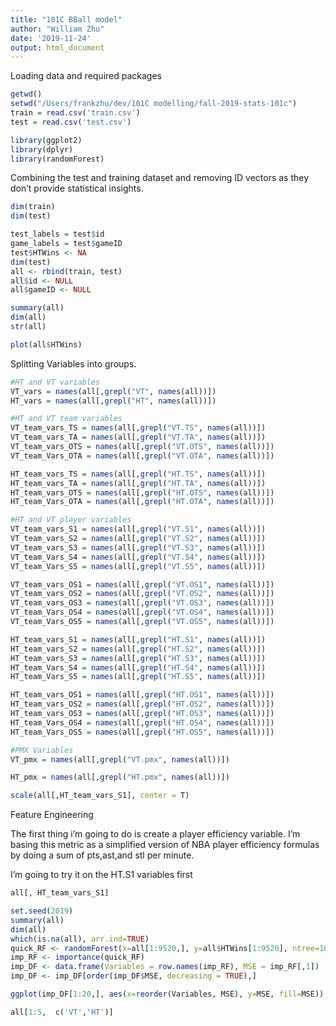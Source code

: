 ```yaml
---
title: "101C BBall model"
author: "William Zhu"
date: '2019-11-24'
output: html_document
---
```


Loading data and required packages

```r
getwd()
setwd("/Users/frankzhu/dev/101C modelling/fall-2019-stats-101c")
train = read.csv('train.csv')
test = read.csv('test.csv')

library(ggplot2)
library(dplyr)
library(randomForest)
```


Combining the test and training dataset and removing ID vectors as they don't provide statistical insights.

```r
dim(train)
dim(test)

test_labels = test$id
game_labels = test$gameID
test$HTWins <- NA
dim(test)
all <- rbind(train, test)
all$id <- NULL
all$gameID <- NULL

summary(all)
dim(all)
str(all)

plot(all$HTWins)
```

Splitting Variables into groups.

```r
#HT and VT variables
VT_vars = names(all[,grepl("VT", names(all))])
HT_vars = names(all[,grepl("HT", names(all))])

#HT and VT team variables
VT_team_vars_TS = names(all[,grepl("VT.TS", names(all))])
VT_team_vars_TA = names(all[,grepl("VT.TA", names(all))])
VT_team_vars_OTS = names(all[,grepl("VT.OTS", names(all))])
VT_team_Vars_OTA = names(all[,grepl("VT.OTA", names(all))])

HT_team_vars_TS = names(all[,grepl("HT.TS", names(all))])
HT_team_vars_TA = names(all[,grepl("HT.TA", names(all))])
HT_team_vars_OTS = names(all[,grepl("HT.OTS", names(all))])
HT_team_Vars_OTA = names(all[,grepl("HT.OTA", names(all))])

#HT and VT player variables
VT_team_vars_S1 = names(all[,grepl("VT.S1", names(all))])
VT_team_vars_S2 = names(all[,grepl("VT.S2", names(all))])
VT_team_vars_S3 = names(all[,grepl("VT.S3", names(all))])
VT_team_Vars_S4 = names(all[,grepl("VT.S4", names(all))])
VT_team_Vars_S5 = names(all[,grepl("VT.S5", names(all))])

VT_team_vars_OS1 = names(all[,grepl("VT.OS1", names(all))])
VT_team_vars_OS2 = names(all[,grepl("VT.OS2", names(all))])
VT_team_vars_OS3 = names(all[,grepl("VT.OS3", names(all))])
VT_team_Vars_OS4 = names(all[,grepl("VT.OS4", names(all))])
VT_team_Vars_OS5 = names(all[,grepl("VT.OS5", names(all))])

HT_team_vars_S1 = names(all[,grepl("HT.S1", names(all))])
HT_team_vars_S2 = names(all[,grepl("HT.S2", names(all))])
HT_team_vars_S3 = names(all[,grepl("HT.S3", names(all))])
HT_team_Vars_S4 = names(all[,grepl("HT.S4", names(all))])
HT_team_Vars_S5 = names(all[,grepl("HT.S5", names(all))])

HT_team_vars_OS1 = names(all[,grepl("HT.OS1", names(all))])
HT_team_vars_OS2 = names(all[,grepl("HT.OS2", names(all))])
HT_team_vars_OS3 = names(all[,grepl("HT.OS3", names(all))])
HT_team_Vars_OS4 = names(all[,grepl("HT.OS4", names(all))])
HT_team_Vars_OS5 = names(all[,grepl("HT.OS5", names(all))])

#PMX Variables
VT_pmx = names(all[,grepl("VT.pmx", names(all))])

HT_pmx = names(all[,grepl("HT.pmx", names(all))])

scale(all[,HT_team_vars_S1], center = T)
```


Feature Engineering

The first thing i'm going to do is create a player efficiency variable. I'm basing this metric as a simplified version of NBA player efficiency formulas by doing a sum of pts,ast,and stl per minute.

I'm going to try it on the HT.S1 variables first
```r

all[, HT_team_vars_S1]
```

```r
set.seed(2019) 
summary(all)
dim(all)
which(is.na(all), arr.ind=TRUE)
quick_RF <- randomForest(x=all[1:9520,], y=all$HTWins[1:9520], ntree=100,importance=TRUE)
imp_RF <- importance(quick_RF)
imp_DF <- data.frame(Variables = row.names(imp_RF), MSE = imp_RF[,1])
imp_DF <- imp_DF[order(imp_DF$MSE, decreasing = TRUE),]

ggplot(imp_DF[1:20,], aes(x=reorder(Variables, MSE), y=MSE, fill=MSE)) + geom_bar(stat = 'identity') + labs(x = 'Variables', y= '% increase MSE if variable is randomly permuted') + coord_flip() + theme(legend.position="none")

all[1:5,  c('VT','HT')]


```



